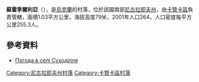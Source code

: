 {{coord|47|38|13|N|32|48|42|E|scale:100000|display=title}}

'''蘇霍季爾利亞'''（{{lang-uk|Суходілля}}），是[[烏克蘭|烏克蘭]]的村落，位於該國南部[[尼古拉耶夫州|尼古拉耶夫州]]，由[[卡贊卡區|卡贊卡區]]負責管轄，面積1.03平方公里，海拔高度79米，2001年人口264，人口密度每平方公里255.3人。

==參考資料==
* [http://weather.in.ua/ua/nikolaevskaja/25637 Погода в селі Суходілля] {{Wayback|url=http://weather.in.ua/ua/nikolaevskaja/25637 |date=20160607004105 }}

[[Category:尼古拉耶夫州村落|Category:尼古拉耶夫州村落]]
[[Category:卡贊卡區村落|Category:卡贊卡區村落]]


{{Mykolaiv-geo-stub}}